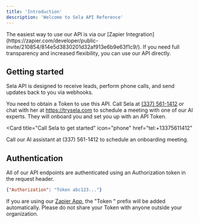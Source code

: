 ```yaml
---
title: 'Introduction'
description: 'Welcome to Sela API Reference'
---
```


<Note>
  The easiest way to use our API is via our [Zapier Integration](https://zapier.com/developer/public-invite/210854/814e5d3830201d32af913e6b9e63f1c9/). If you need full transparency and increased flexibility, you can use our API directly.
</Note>

## Getting started

Sela API is designed to receive leads, perform phone calls, and send updates back to you via webhooks.

You need to obtain a Token to use this API. Call Sela at [(337) 561-1412](tel:+13375611412) or chat with her at https://trysela.com to schedule a meeting with one of our AI experts. They will onboard you and set you up with an API Token.

<Card
  title="Call Sela to get started"
  icon="phone"
  href="tel:+13375611412"
>
  Call our AI assistant at (337) 561-1412 to schedule an onboarding meeting.
</Card>

## Authentication

All of our API endpoints are authenticated using an Authorization token in the request header.

```json
{"Authorization": "Token abc123..."}
```

If you are using our [Zapier App](https://zapier.com/developer/public-invite/210854/814e5d3830201d32af913e6b9e63f1c9/), the "Token " prefix will be added automatically. Please do not share your Token with anyone outside your organization.

